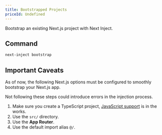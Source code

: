 ```yaml
---
title: Bootstrapped Projects
priceId: Undefined
---
```


Bootstrap an existing Next.js project with Next Inject.

## Command

```bash
next-inject bootstrap
```

## Important Caveats

As of now, the following Next.js options must be configured to smoothly bootstrap your Next.js app.

Not following these steps could introduce errors in the injection process.

1. Make sure you create a TypeScript project, [JavaScript support](/plugins/javascript-support) is in the works.
2. Use the `src/` directory.
3. Use the **App Router**.
4. Use the default import alias `@/`.
